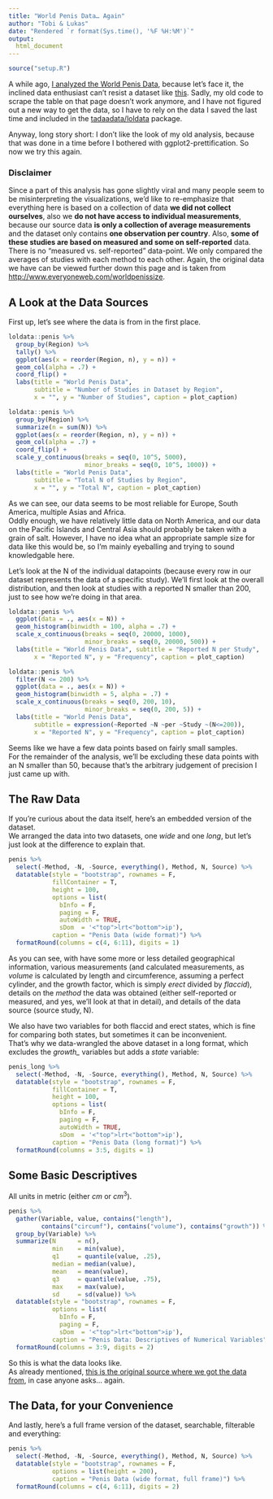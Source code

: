 ```yaml
---
title: "World Penis Data… Again"
author: "Tobi & Lukas"
date: "Rendered `r format(Sys.time(), '%F %H:%M')`"
output: 
  html_document
---
```


```r
source("setup.R")
```

A while ago, [I analyzed the World Penis Data](https://blog.jemu.name/post/2015/08/i-analyzed-some-world-penis-data---because-why-not/), because let's face it, the inclined data enthusiast can't resist a dataset like [this](http://www.everyoneweb.com/worldpenissize). Sadly, my old code to scrape the table on that page doesn't work anymore, and I have not figured out a new way to get the data, so I have to rely on the data I saved the last time and included in the [tadaadata/loldata](https://github.com/tadaadata/loldata) package.  

Anyway, long story short: I don't like the look of my old analysis, because that was done in a time before I bothered with ggplot2-prettification. So now we try this again.

### Disclaimer 

Since a part of this analysis has gone slightly viral and many people seem to be misinterpreting the visualizations, we'd like to re-emphasize that everything here is based on a collection of data **we did not collect ourselves**, also we **do not have access to individual measurements**, because our source data **is only a collection of average measurements** and the dataset only contains **one observation per country**. Also, **some of these studies are based on measured and some on self-reported** data. There is no "measured vs. self-reported" data-point. We only compared the averages of studies with each method to each other. Again, the original data we have can be viewed further down this page and is taken from <http://www.everyoneweb.com/worldpenissize>.  

## A Look at the Data Sources

First up, let's see where the data is from in the first place.

```r
loldata::penis %>%
  group_by(Region) %>%
  tally() %>%
  ggplot(aes(x = reorder(Region, n), y = n)) +
  geom_col(alpha = .7) +
  coord_flip() +
  labs(title = "World Penis Data", 
       subtitle = "Number of Studies in Dataset by Region",
       x = "", y = "Number of Studies", caption = plot_caption)

loldata::penis %>%
  group_by(Region) %>%
  summarize(n = sum(N)) %>%
  ggplot(aes(x = reorder(Region, n), y = n)) +
  geom_col(alpha = .7) +
  coord_flip() +
  scale_y_continuous(breaks = seq(0, 10^5, 5000), 
                     minor_breaks = seq(0, 10^5, 1000)) +
  labs(title = "World Penis Data", 
       subtitle = "Total N of Studies by Region",
       x = "", y = "Total N", caption = plot_caption)
```

As we can see, our data seems to be most reliable for Europe, South America, multiple Asias and Africa.  
Oddly enough, we have relatively little data on North America, and our data on the Pacific Islands and Central Asia should probably be taken with a grain of salt. However, I have no idea what an appropriate sample size for data like this would be, so I'm mainly eyeballing and trying to sound knowledgable here.

Let's look at the N of the individual datapoints (because every row in our dataset represents the data of a specific study). 
We'll first look at the overall distribution, and then look at studies with a reported N smaller than 200, just to see how we're doing in that area.

```r
loldata::penis %>%
  ggplot(data = ., aes(x = N)) +
  geom_histogram(binwidth = 100, alpha = .7) +
  scale_x_continuous(breaks = seq(0, 20000, 1000),
                     minor_breaks = seq(0, 20000, 500)) +
  labs(title = "World Penis Data", subtitle = "Reported N per Study",
       x = "Reported N", y = "Frequency", caption = plot_caption)

loldata::penis %>%
  filter(N <= 200) %>%
  ggplot(data = ., aes(x = N)) +
  geom_histogram(binwidth = 5, alpha = .7) +
  scale_x_continuous(breaks = seq(0, 200, 10),
                     minor_breaks = seq(0, 200, 5)) +
  labs(title = "World Penis Data", 
       subtitle = expression(~Reported ~N ~per ~Study ~(N<=200)),
       x = "Reported N", y = "Frequency", caption = plot_caption)
```


Seems like we have a few data points based on fairly small samples.  
For the remainder of the analysis, we'll be excluding these data points with an N smaller than 50, because that's the arbitrary judgement of precision I just came up with.

## The Raw Data

If you're curious about the data itself, here's an embedded version of the dataset.  
We arranged the data into two datasets, one *wide* and one *long*, but let's just look at the difference to explain that.

```r
penis %>%
  select(-Method, -N, -Source, everything(), Method, N, Source) %>%
  datatable(style = "bootstrap", rownames = F, 
            fillContainer = T, 
            height = 100,
            options = list(
              bInfo = F,
              paging = F,
              autoWidth = TRUE,
              sDom  = '<"top">lrt<"bottom">ip'), 
            caption = "Penis Data (wide format)") %>%
  formatRound(columns = c(4, 6:11), digits = 1)
```

As you can see, with have some more or less detailed geographical information, various measurements (and calculated measurements, as *volume* is calculated by length and circumference, assuming a perfect cylinder, and the growth factor, which is simply *erect* divided by *flaccid*), details on the *method* the data was obtained (either self-reported or measured, and yes, we'll look at that in detail), and details of the data source (source study, N).  

We also have two variables for both flaccid and erect states, which is fine for comparing both states, but sometimes it can be inconvenient.  
That's why we data-wrangled the above dataset in a long format, which excludes the *growth_* variables but adds a *state* variable:

```r
penis_long %>%
  select(-Method, -N, -Source, everything(), Method, N, Source) %>%
  datatable(style = "bootstrap", rownames = F, 
            fillContainer = T, 
            height = 100,
            options = list(
              bInfo = F,
              paging = F,
              autoWidth = TRUE,
              sDom  = '<"top">lrt<"bottom">ip'), 
            caption = "Penis Data (long format)") %>%
  formatRound(columns = 3:5, digits = 1)
```

## Some Basic Descriptives

All units in metric (either $cm$ or $cm^3$).

```r
penis %>% 
  gather(Variable, value, contains("length"), 
         contains("circumf"), contains("volume"), contains("growth")) %>%
  group_by(Variable) %>%
  summarize(N      = n(),
            min    = min(value),
            q1     = quantile(value, .25),
            median = median(value),
            mean   = mean(value),
            q3     = quantile(value, .75),
            max    = max(value),
            sd     = sd(value)) %>%
  datatable(style = "bootstrap", rownames = F, 
            options = list(
              bInfo = F,
              paging = F,
              sDom  = '<"top">lrt<"bottom">ip'), 
            caption = "Penis Data: Descriptives of Numerical Variables") %>%
  formatRound(columns = 3:9, digits = 2)
```


So this is what the data looks like.  
As already mentioned, [this is the original source where we got the data from](http://www.everyoneweb.com/worldpenissize), in case anyone asks… again.

## The Data, for your Convenience

And lastly, here's a full frame version of the dataset, searchable, filterable and everything:

```r
penis %>%
  select(-Method, -N, -Source, everything(), Method, N, Source) %>%
  datatable(style = "bootstrap", rownames = F, 
            options = list(height = 200),
            caption = "Penis Data (wide format, full frame)") %>%
  formatRound(columns = c(4, 6:11), digits = 2)
```

